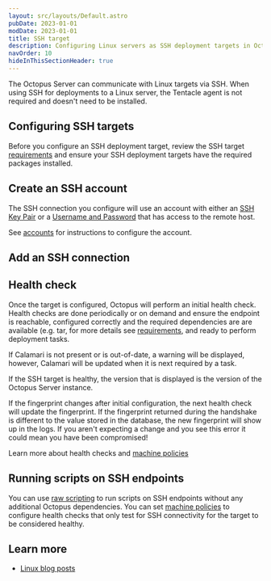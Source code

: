 ```yaml
---
layout: src/layouts/Default.astro
pubDate: 2023-01-01
modDate: 2023-01-01
title: SSH target
description: Configuring Linux servers as SSH deployment targets in Octopus.
navOrder: 10
hideInThisSectionHeader: true
---
```


The Octopus Server can communicate with Linux targets via SSH. When using SSH for deployments to a Linux server, the Tentacle agent is not required and doesn't need to be installed.

## Configuring SSH targets

Before you configure an SSH deployment target, review the SSH target [requirements](/docs/infrastructure/deployment-targets/linux/ssh-requirements) and ensure your SSH deployment targets have the required packages installed.

## Create an SSH account

The SSH connection you configure will use an account with either an [SSH Key Pair](/docs/infrastructure/accounts/ssh-key-pair/) or a [Username and Password](/docs/infrastructure/accounts/username-and-password) that has access to the remote host.

See [accounts](/docs/infrastructure/accounts/ssh-key-pair) for instructions to configure the account.

## Add an SSH connection

<ConfigureSshConnectionTarget />

## Health check

Once the target is configured, Octopus will perform an initial health check. Health checks are done periodically or on demand and ensure the endpoint is reachable, configured correctly and the required dependencies are are available (e.g. tar, for more details see [requirements](/docs/infrastructure/deployment-targets/linux/ssh-requirements), and ready to perform deployment tasks.

If Calamari is not present or is out-of-date, a warning will be displayed, however, Calamari will be updated when it is next required by a task.

If the SSH target is healthy, the version that is displayed is the version of the Octopus Server instance.

If the fingerprint changes after initial configuration, the next health check will update the fingerprint. If the fingerprint returned during the handshake is different to the value stored in the database, the new fingerprint will show up in the logs. If you aren't expecting a change and you see this error it could mean you have been compromised!

Learn more about health checks and [machine policies](/docs/infrastructure/deployment-targets/machine-policies)

## Running scripts on SSH endpoints

You can use [raw scripting](/docs/deployments/custom-scripts/raw-scripting/) to run scripts on SSH endpoints without any additional Octopus dependencies. You can set [machine policies](/docs/infrastructure/deployment-targets/machine-policies) to configure health checks that only test for SSH connectivity for the target to be considered healthy.

## Learn more

- [Linux blog posts](https://octopus.com/blog/tag/linux)
